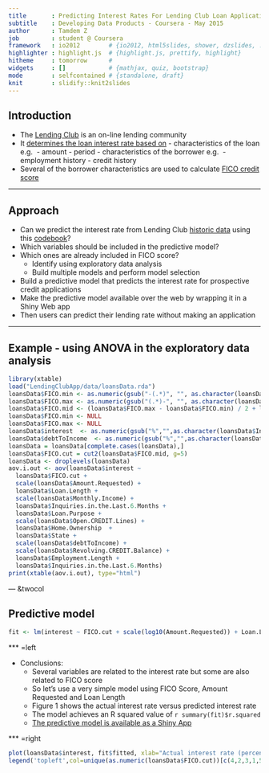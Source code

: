 ```yaml
---
title       : Predicting Interest Rates For Lending Club Loan Applications
subtitle    : Developing Data Products - Coursera - May 2015
author      : Tamdem Z
job         : student @ Coursera
framework   : io2012        # {io2012, html5slides, shower, dzslides, ...}
highlighter : highlight.js  # {highlight.js, prettify, highlight}
hitheme     : tomorrow      # 
widgets     : []            # {mathjax, quiz, bootstrap}
mode        : selfcontained # {standalone, draft}
knit        : slidify::knit2slides
--- 
```


<style>
.title-slide {
  background-color: #FFFFFF;
}
</style>

## Introduction

- The [Lending Club](https://www.lendingclub.com/home.action) is an on-line lending community 
- It [determines the loan interest rate based on](https://www.lendingclub.com/public/how-we-set-interest-rates.action)
      - characteristics of the loan e.g. 
          - amount
          - period
      - characteristics of the borrower e.g. 
          - employment history
          - credit history
- Several of the borrower characteristics are used to calculate [FICO credit score](http://en.wikipedia.org/wiki/Credit_score_in_the_United_States)

--- 

## Approach

- Can we predict the interest rate from Lending Club [historic data](https://spark-public.s3.amazonaws.com/dataanalysis/loansData.rda) using this [codebook](https://spark-public.s3.amazonaws.com/dataanalysis/loansCodebook.pdf)? 
- Which variables should be included in the predictive model?
- Which ones are already included in FICO score?
    - Identify using exploratory data analysis
    - Build multiple models and perform model selection
- Build a predictive model that predicts the interest rate for prospective credit applications     
- Make the predictive model available over the web by wrapping it in a Shiny Web app
- Then users can predict their lending rate without making an application

---

## Example - using ANOVA in the exploratory data analysis

```r
library(xtable)
load("LendingClubApp/data/loansData.rda")
loansData$FICO.min <- as.numeric(gsub("-(.*)", "", as.character(loansData$FICO.Range)))
loansData$FICO.max <- as.numeric(gsub("(.*)-", "", as.character(loansData$FICO.Range)))
loansData$FICO.mid <- (loansData$FICO.max - loansData$FICO.min) / 2 + loansData$FICO.min
loansData$FICO.min <- NULL
loansData$FICO.max <- NULL
loansData$interest  <- as.numeric(gsub("%","",as.character(loansData$Interest.Rate)))
loansData$debtToIncome  <- as.numeric(gsub("%","",as.character(loansData$Debt.To.Income.Ratio)))
loansData = loansData[complete.cases(loansData),]
loansData$FICO.cut = cut2(loansData$FICO.mid, g=5)
loansData <- droplevels(loansData)
aov.i.out <- aov(loansData$interest ~ 
  loansData$FICO.cut + 
  scale(loansData$Amount.Requested) + 
  loansData$Loan.Length + 
  scale(loansData$Monthly.Income) + 
  loansData$Inquiries.in.the.Last.6.Months + 
  loansData$Loan.Purpose +
  scale(loansData$Open.CREDIT.Lines) + 
  loansData$Home.Ownership  +
  loansData$State +
  scale(loansData$debtToIncome) + 
  scale(loansData$Revolving.CREDIT.Balance) + 
  loansData$Employment.Length + 
  loansData$Inquiries.in.the.Last.6.Months)
print(xtable(aov.i.out), type="html")
```

--- &twocol

## Predictive model

```r
fit <- lm(interest ~ FICO.cut + scale(log10(Amount.Requested)) + Loan.Length, data=loansData)
```

*** =left

- Conclusions: 
   - Several variables are related to the interest rate but some are also related to FICO score
   - So let's use a very simple model using FICO Score, Amount Requested and Loan Length
   - Figure 1 shows the actual interest rate versus predicted interest rate
   - The model achieves an R squared value of `r summary(fit)$r.squared`
   - [The predictive model is available as a Shiny App](http://tamdemz.shinyapps.io/read) 

*** =right

```r
plot(loansData$interest, fit$fitted, xlab="Actual interest rate (percent)", ylab="Predicted interest rate (percent)", col=loansData$FICO.cut, main="Figure 1: Actual interest rate versus predicted interest rate for\nmodel using FICO score, Amount Requested and Loan Length")
legend('topleft',col=unique(as.numeric(loansData$FICO.cut))[c(4,2,3,1,5)],legend=unique(loansData$FICO.cut)[c(4,2,3,1,5)],pch=19, title="FICO.cut")
```

